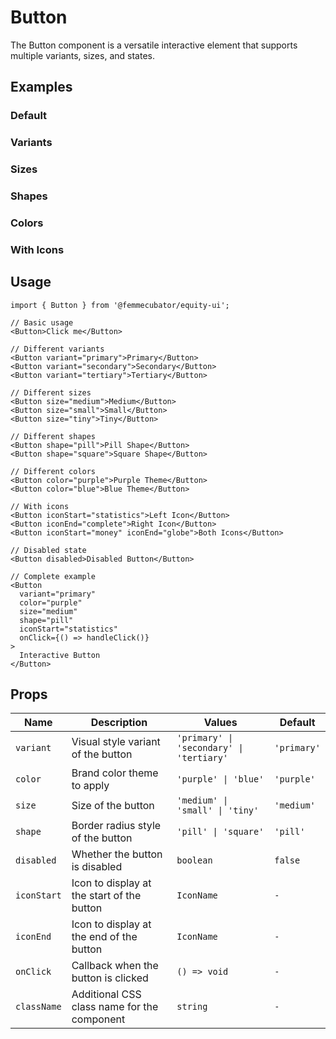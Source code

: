 
<Meta of={Button} title="Button" />

# Button

The Button component is a versatile interactive element that supports multiple variants, sizes, and states.

## Examples

### Default

<Canvas of={Button.Default} />

### Variants

<Canvas of={Button.Variants} />

### Sizes

<Canvas of={Button.Sizes} />

### Shapes

<Canvas of={Button.Shapes} />

### Colors

<Canvas of={Button.Colors} />

### With Icons

<Canvas of={Button.WithIcons} />

## Usage

```tsx
import { Button } from '@femmecubator/equity-ui';

// Basic usage
<Button>Click me</Button>

// Different variants
<Button variant="primary">Primary</Button>
<Button variant="secondary">Secondary</Button>
<Button variant="tertiary">Tertiary</Button>

// Different sizes
<Button size="medium">Medium</Button>
<Button size="small">Small</Button>
<Button size="tiny">Tiny</Button>

// Different shapes
<Button shape="pill">Pill Shape</Button>
<Button shape="square">Square Shape</Button>

// Different colors
<Button color="purple">Purple Theme</Button>
<Button color="blue">Blue Theme</Button>

// With icons
<Button iconStart="statistics">Left Icon</Button>
<Button iconEnd="complete">Right Icon</Button>
<Button iconStart="money" iconEnd="globe">Both Icons</Button>

// Disabled state
<Button disabled>Disabled Button</Button>

// Complete example
<Button
  variant="primary"
  color="purple"
  size="medium"
  shape="pill"
  iconStart="statistics"
  onClick={() => handleClick()}
>
  Interactive Button
</Button>
```

## Props

<table>
  <thead>
    <tr>
      <th style={{ textAlign: 'left' }}>Name</th>
      <th style={{ textAlign: 'left' }}>Description</th>
      <th style={{ textAlign: 'left' }}>Values</th>
      <th style={{ textAlign: 'left' }}>Default</th>
    </tr>
  </thead>
  <tbody>
    <tr>
      <td>
        <code>variant</code>
      </td>
      <td>Visual style variant of the button</td>
      <td>
        <code>'primary' | 'secondary' | 'tertiary'</code>
      </td>
      <td>
        <code>'primary'</code>
      </td>
    </tr>
    <tr>
      <td>
        <code>color</code>
      </td>
      <td>Brand color theme to apply</td>
      <td>
        <code>'purple' | 'blue'</code>
      </td>
      <td>
        <code>'purple'</code>
      </td>
    </tr>
    <tr>
      <td>
        <code>size</code>
      </td>
      <td>Size of the button</td>
      <td>
        <code>'medium' | 'small' | 'tiny'</code>
      </td>
      <td>
        <code>'medium'</code>
      </td>
    </tr>
    <tr>
      <td>
        <code>shape</code>
      </td>
      <td>Border radius style of the button</td>
      <td>
        <code>'pill' | 'square'</code>
      </td>
      <td>
        <code>'pill'</code>
      </td>
    </tr>
    <tr>
      <td>
        <code>disabled</code>
      </td>
      <td>Whether the button is disabled</td>
      <td>
        <code>boolean</code>
      </td>
      <td>
        <code>false</code>
      </td>
    </tr>
    <tr>
      <td>
        <code>iconStart</code>
      </td>
      <td>Icon to display at the start of the button</td>
      <td>
        <code>IconName</code>
      </td>
      <td>
        <code>-</code>
      </td>
    </tr>
    <tr>
      <td>
        <code>iconEnd</code>
      </td>
      <td>Icon to display at the end of the button</td>
      <td>
        <code>IconName</code>
      </td>
      <td>
        <code>-</code>
      </td>
    </tr>
    <tr>
      <td>
        <code>onClick</code>
      </td>
      <td>Callback when the button is clicked</td>
      <td>
        <code>() => void</code>
      </td>
      <td>
        <code>-</code>
      </td>
    </tr>
    <tr>
      <td>
        <code>className</code>
      </td>
      <td>Additional CSS class name for the component</td>
      <td>
        <code>string</code>
      </td>
      <td>
        <code>-</code>
      </td>
    </tr>
  </tbody>
</table>
